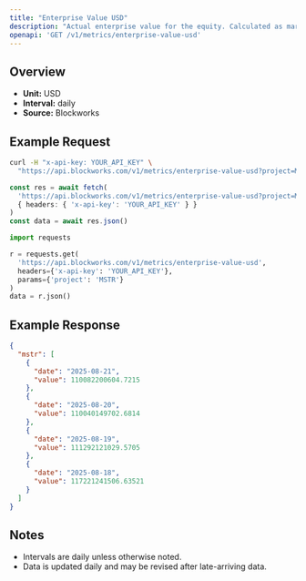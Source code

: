 ```yaml
---
title: "Enterprise Value USD"
description: "Actual enterprise value for the equity. Calculated as market cap - liabilities + assets"
openapi: 'GET /v1/metrics/enterprise-value-usd'
---
```


## Overview

- **Unit:** USD
- **Interval:** daily
- **Source:** Blockworks

## Example Request

<CodeGroup>

```bash cURL
curl -H "x-api-key: YOUR_API_KEY" \
  "https://api.blockworks.com/v1/metrics/enterprise-value-usd?project=MSTR"
```

```typescript TypeScript
const res = await fetch(
  'https://api.blockworks.com/v1/metrics/enterprise-value-usd?project=MSTR',
  { headers: { 'x-api-key': 'YOUR_API_KEY' } }
)
const data = await res.json()
```

```python Python
import requests

r = requests.get(
  'https://api.blockworks.com/v1/metrics/enterprise-value-usd',
  headers={'x-api-key': 'YOUR_API_KEY'},
  params={'project': 'MSTR'}
)
data = r.json()
```

</CodeGroup>

## Example Response

```json
{
  "mstr": [
    {
      "date": "2025-08-21",
      "value": 110082200604.7215
    },
    {
      "date": "2025-08-20",
      "value": 110040149702.6814
    },
    {
      "date": "2025-08-19",
      "value": 111292121029.5705
    },
    {
      "date": "2025-08-18",
      "value": 117221241506.63521
    }
  ]
}
```

## Notes
- Intervals are daily unless otherwise noted.
- Data is updated daily and may be revised after late-arriving data.
